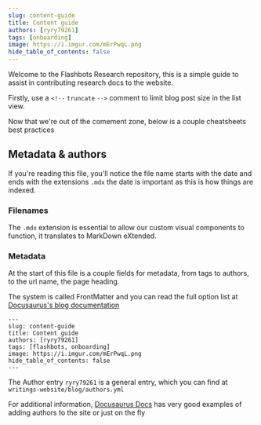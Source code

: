 ```yaml
---
slug: content-guide
title: Content guide
authors: [ryry79261]
tags: [onboarding]
image: https://i.imgur.com/mErPwqL.png
hide_table_of_contents: false
---
```


Welcome to the Flashbots Research repository, this is a simple guide to assist in contributing research docs to the website.

Firstly, use a `<!--` `truncate` `-->` comment to limit blog post size in the list view.

<!--truncate-->

Now that we're out of the comement zone, below is a couple cheatsheets best practices

## Metadata & authors

If you're reading this file, you'll notice the file name starts with the date and ends with the extensions `.mdx` the date is important as this is how things are indexed.


### Filenames

The `.mdx` extension is essential to allow our custom visual components to function, it translates to MarkDown eXtended.

### Metadata

At the start of this file is a couple fields for metadata, from tags to authors, to the url name, the page heading.

The system is called FrontMatter and you can read the full option list at [Docusaurus's blog documentation](https://docusaurus.io/docs/api/plugins/@docusaurus/plugin-content-blog#markdown-frontmatter)

```
---
slug: content-guide
title: Content guide
authors: [ryry79261]
tags: [flashbots, onboarding]
image: https://i.imgur.com/mErPwqL.png
hide_table_of_contents: false
---
```

The Author entry `ryry79261` is a general entry, which you can find at `writings-website/blog/authors.yml`

For additional information, [Docusaurus Docs](https://docusaurus.io/docs/blog#blog-post-authors) has very good examples of adding authors to the site or just on the fly
